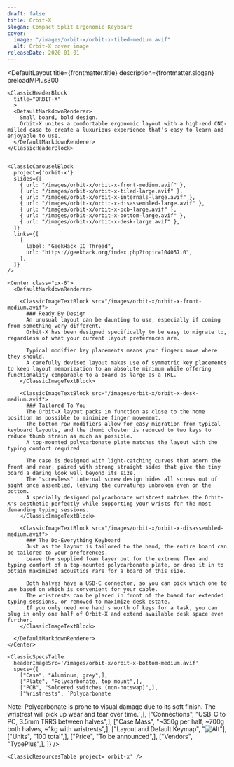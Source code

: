 ```yaml
---
draft: false
title: Orbit-X
slogan: Compact Split Ergonomic Keyboard
cover:
  image: "/images/orbit-x/orbit-x-tiled-medium.avif"
  alt: Orbit-X cover image
releaseDate: 2020-01-01
---
```


<DefaultLayout 
  title={frontmatter.title} 
  description={frontmatter.slogan}
  preloadMPlus300
>

  <ClassicBlurredHeader src={frontmatter.cover.image} />

  <div class="container mx-auto">

    <ClassicHeaderBlock 
      title="ORBIT-X"
      >
      <DefaultMarkdownRenderer>
        Small board, bold design.  
        Orbit-X unites a comfortable ergonomic layout with a high-end CNC-milled case to create a luxurious experience that's easy to learn and enjoyable to use.
      </DefaultMarkdownRenderer>
    </ClassicHeaderBlock>


    <ClassicCarouselBlock 
      project={'orbit-x'} 
      slides={[
        { url: "/images/orbit-x/orbit-x-front-medium.avif" }, 
        { url: "/images/orbit-x/orbit-x-tiled-large.avif" }, 
        { url: "/images/orbit-x/orbit-x-internals-large.avif" }, 
        { url: "/images/orbit-x/orbit-x-disassembled-large.avif" }, 
        { url: "/images/orbit-x/orbit-x-pcb-large.avif" }, 
        { url: "/images/orbit-x/orbit-x-bottom-large.avif" }, 
        { url: "/images/orbit-x/orbit-x-desk-large.avif" }, 
      ]} 
      links={[
        {
          label: "GeekHack IC Thread",
          url: "https://geekhack.org/index.php?topic=104057.0",
        },
      ]}
    />

    <Center class="px-6">
      <DefaultMarkdownRenderer>

        <ClassicImageTextBlock src="/images/orbit-x/orbit-x-front-medium.avif">
          ### Ready By Design
          An unusual layout can be daunting to use, especially if coming from something very different.  
          Orbit-X has been designed specifically to be easy to migrate to, regardless of what your current layout preferences are.  

          Typical modifier key placements means your fingers move where they should.  
          A carefully devised layout makes use of symmetric key placements to keep layout memorization to an absolute minimum while offering functionality comparable to a board as large as a TKL.   
        </ClassicImageTextBlock>

        <ClassicImageTextBlock src="/images/orbit-x/orbit-x-desk-medium.avif">
          ### Tailored To You
          The Orbit-X layout packs in function as close to the home position as possible to minimize finger movement.  
          The bottom row modifiers allow for easy migration from typical keyboard layouts, and the thumb cluster is reduced to two keys to reduce thumb strain as much as possible.  
          A top-mounted polycarbonate plate matches the layout with the typing comfort required.  

          The case is designed with light-catching curves that adorn the front and rear, paired with strong straight sides that give the tiny board a daring look well beyond its size.  
          The "screwless" internal screw design hides all screws out of sight once assembled, leaving the curvatures unbroken even on the bottom.  
          A specially designed polycarbonate wristrest matches the Orbit-X's aesthetic perfectly while supporting your wrists for the most demanding typing sessions.  
        </ClassicImageTextBlock> 

        <ClassicImageTextBlock src="/images/orbit-x/orbit-x-disassembled-medium.avif">
          ### The Do-Everything Keyboard
          Just as the layout is tailored to the hand, the entire board can be tailored to your preferences.  
          Leave the supplied foam layer out for the extreme flex and typing comfort of a top-mounted polycarbonate plate, or drop it in to obtain maximized acoustics rare for a board of this size.  

          Both halves have a USB-C connector, so you can pick which one to use based on which is convenient for your cable.  
          The wristrests can be placed in front of the board for extended typing sessions, or removed to maximize desk estate.  
          If you only need one hand's worth of keys for a task, you can plug in only one half of Orbit-X and extend available desk space even further.   
        </ClassicImageTextBlock> 

      </DefaultMarkdownRenderer>
    </Center>

    <ClassicSpecsTable 
      headerImageSrc='/images/orbit-x/orbit-x-bottom-medium.avif' 
      specs={[
        ["Case", "Aluminum, grey",],
        ["Plate", "Polycarbonate, top mount",],
        ["PCB", "Soldered switches (non-hotswap)",],
        ["Wristrests", `Polycarbonate  
Note: Polycarbonate is prone to visual damage due to its soft finish. The wristrest will pick up wear and tear over time.`,],
        ["Connections", "USB-C to PC, 3.5mm TRRS between halves",],
        ["Case Mass", "~350g per half, ~700g both halves, ~1kg with wristrests",],
        ["Layout and Default Keymap", "![Alt](/images/orbit-x/orbit-x-layout-diagram-medium.png)"],
        ["Units", "100 total",],
        ["Price", "To be announced",],
        ["Vendors", "TypePlus",],
    ]} />

    <ClassicResourcesTable project='orbit-x' />

  </div>

</DefaultLayout>
